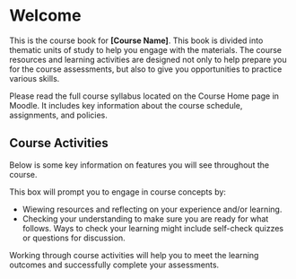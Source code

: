 # Welcome {.unnumbered}

This is the course book for **[Course Name]**. This book is divided into thematic units of study to help you engage with the materials. The course resources and learning activities are designed not only to help prepare you for the course assessments, but also to give you opportunities to practice various skills.

::: {.note icon="true"}

Please read the full course syllabus located on the Course Home page in Moodle. It includes key information about the course schedule, assignments, and policies. 

:::

## Course Activities

Below is some key information on features you will see throughout the course.

::: {.learning-activity}

This box will prompt you to engage in course concepts by:

- Wiewing resources and reflecting on your experience and/or learning. 
- Checking your understanding to make sure you are ready for what follows. Ways to check your learning might include self-check quizzes or questions for discussion.

::: {.note}

Working through course activities will help you to meet the learning outcomes and successfully complete your assessments.

:::

:::
